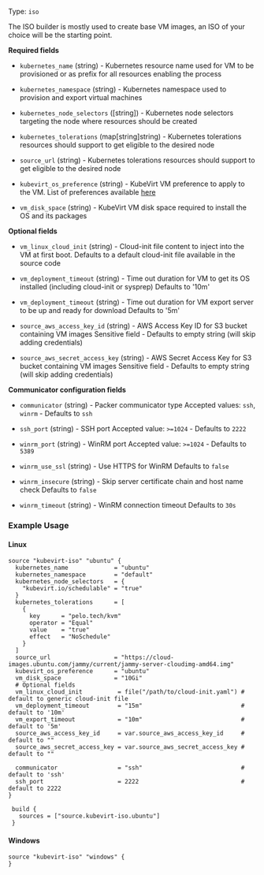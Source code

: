 Type: `iso`

<!--
  Include a short description about the builder. This is a good place
  to call out what the builder does, and any requirements for the given
  builder environment. See https://www.packer.io/docs/builders/null
-->

The ISO builder is mostly used to create base VM images, an ISO of your choice will be the starting point.

<!-- Builder Configuration Fields -->

**Required fields**

- `kubernetes_name` (string) - Kubernetes resource name used for VM to be provisioned or as prefix for all resources enabling the process

- `kubernetes_namespace` (string) - Kubernetes namespace used to provision and export virtual machines

- `kubernetes_node_selectors` ([string]) - Kubernetes node selectors targeting the node where resources should be created

- `kubernetes_tolerations` (map[string]string) - Kubernetes tolerations resources should support to get eligible to the desired node

- `source_url` (string) - Kubernetes tolerations resources should support to get eligible to the desired node

- `kubevirt_os_preference` (string) - KubeVirt VM preference to apply to the VM. List of preferences available [here](https://github.com/kubevirt/common-instancetypes/tree/main/preferences)

- `vm_disk_space` (string) - KubeVirt VM disk space required to install the OS and its packages

<!--
  Optional Configuration Fields

  Configuration options that are not required or have reasonable defaults
  should be listed under the optionals section. Defaults values should be
  noted in the description of the field
-->

**Optional fields**

- `vm_linux_cloud_init` (string) - Cloud-init file content to inject into the VM at first boot.
Defaults to a default cloud-init file available in the source code

- `vm_deployment_timeout` (string) - Time out duration for VM to get its OS installed (including cloud-init or sysprep)
Defaults to '10m'

- `vm_deployment_timeout` (string) - Time out duration for VM export server to be up and ready for download
Defaults to '5m'

- `source_aws_access_key_id` (string) - AWS Access Key ID for S3 bucket containing VM images
Sensitive field - Defaults to empty string (will skip adding credentials)

- `source_aws_secret_access_key` (string) - AWS Secret Access Key for S3 bucket containing VM images
Sensitive field - Defaults to empty string (will skip adding credentials)

**Communicator configuration fields**

- `communicator` (string) - Packer communicator type
Accepted values: `ssh`, `winrm` - Defaults to `ssh`

- `ssh_port` (string) - SSH port
Accepted value: `>=1024` - Defaults to `2222`

- `winrm_port` (string) - WinRM port
Accepted value: `>=1024` - Defaults to `5389`

- `winrm_use_ssl` (string) - Use HTTPS for WinRM
Defaults to `false`

- `winrm_insecure` (string) - Skip server certificate chain and host name check
Defaults to `false`

- `winrm_timeout` (string) - WinRM connection timeout
Defaults to `30s`

<!--
  A basic example on the usage of the builder. Multiple examples
  can be provided to highlight various build configurations.

-->
### Example Usage

#### Linux
```hcl
source "kubevirt-iso" "ubuntu" {
  kubernetes_name             = "ubuntu"
  kubernetes_namespace        = "default"
  kubernetes_node_selectors   = {
    "kubevirt.io/schedulable" = "true"
  }
  kubernetes_tolerations      = [
    {
      key      = "pelo.tech/kvm"
      operator = "Equal"
      value    = "true"
      effect   = "NoSchedule"
    }
  ]
  source_url                  = "https://cloud-images.ubuntu.com/jammy/current/jammy-server-cloudimg-amd64.img"
  kubevirt_os_preference      = "ubuntu"
  vm_disk_space               = "10Gi"
  # Optional fields
  vm_linux_cloud_init          = file("/path/to/cloud-init.yaml") # default to generic cloud-init file
  vm_deployment_timeout        = "15m"                            # default to '10m'
  vm_export_timeout            = "10m"                            # default to '5m'
  source_aws_access_key_id     = var.source_aws_access_key_id     # default to ""
  source_aws_secret_access_key = var.source_aws_secret_access_key # default to ""

  communicator                 = "ssh"                            # default to 'ssh'
  ssh_port                     = 2222                             # default to 2222
}

 build {
   sources = ["source.kubevirt-iso.ubuntu"]
 }
```

#### Windows
```hcl
source "kubevirt-iso" "windows" {
}
```

